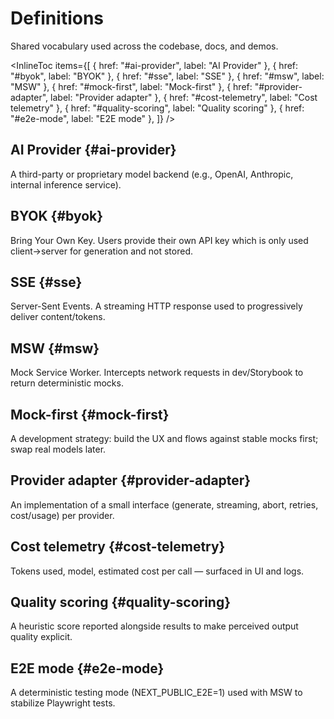 
# Definitions

<Meta title="Lab/Definitions" />

Shared vocabulary used across the codebase, docs, and demos.

<InlineToc
  items={[
    { href: "#ai-provider", label: "AI Provider" },
    { href: "#byok", label: "BYOK" },
    { href: "#sse", label: "SSE" },
    { href: "#msw", label: "MSW" },
    { href: "#mock-first", label: "Mock-first" },
    { href: "#provider-adapter", label: "Provider adapter" },
    { href: "#cost-telemetry", label: "Cost telemetry" },
    { href: "#quality-scoring", label: "Quality scoring" },
    { href: "#e2e-mode", label: "E2E mode" },
  ]}
/>

## AI Provider {#ai-provider}

A third-party or proprietary model backend (e.g., OpenAI, Anthropic, internal inference service).

## BYOK {#byok}

Bring Your Own Key. Users provide their own API key which is only used client→server for generation and not stored.

## SSE {#sse}

Server-Sent Events. A streaming HTTP response used to progressively deliver content/tokens.

## MSW {#msw}

Mock Service Worker. Intercepts network requests in dev/Storybook to return deterministic mocks.

## Mock-first {#mock-first}

A development strategy: build the UX and flows against stable mocks first; swap real models later.

## Provider adapter {#provider-adapter}

An implementation of a small interface (generate, streaming, abort, retries, cost/usage) per provider.

## Cost telemetry {#cost-telemetry}

Tokens used, model, estimated cost per call — surfaced in UI and logs.

## Quality scoring {#quality-scoring}

A heuristic score reported alongside results to make perceived output quality explicit.

## E2E mode {#e2e-mode}

A deterministic testing mode (NEXT_PUBLIC_E2E=1) used with MSW to stabilize Playwright tests.
